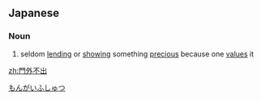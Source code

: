 ==Japanese==
{{ja-kanjitab|門|外|不|出}}

===Noun===
{{ja-noun|もんがい ふしゅつ}}

# seldom [[lending]] or [[showing]] something [[precious]] because one [[value]]s it

[[Category:Yojijukugo|もんがいふしゅつ]]

[[zh:門外不出]]